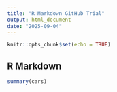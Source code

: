 ```yaml
---
title: "R Markdown GitHub Trial"
output: html_document
date: "2025-09-04"
---
```


```r
knitr::opts_chunk$set(echo = TRUE)
```

## R Markdown


```r
summary(cars)
```


